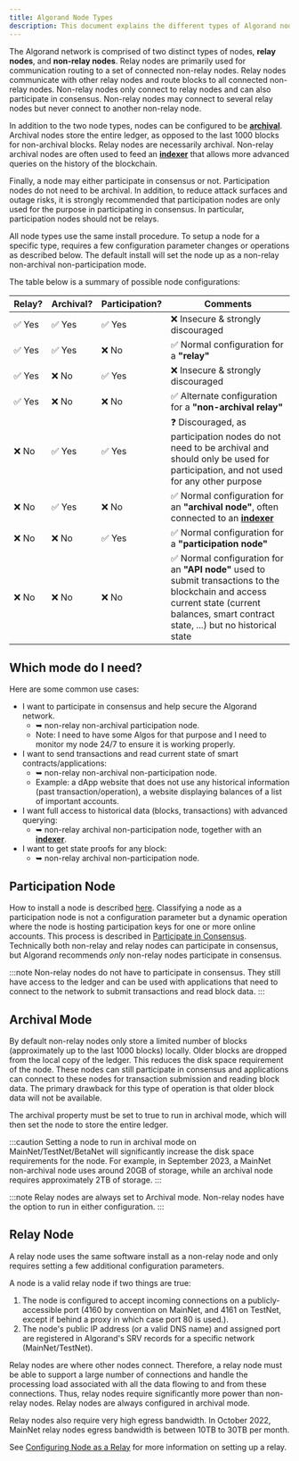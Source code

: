 ```yaml
---
title: Algorand Node Types
description: This document explains the different types of Algorand nodes (relay and non-relay), their configurations (archival and participation modes), and provides guidance on which node type to choose based on specific use cases.
---
```


The Algorand network is comprised of two distinct types of nodes, **relay nodes**, and **non-relay nodes**. Relay nodes are primarily used for communication routing to a set of connected non-relay nodes. Relay nodes communicate with other relay nodes and route blocks to all connected non-relay nodes. Non-relay nodes only connect to relay nodes and can also participate in consensus. Non-relay nodes may connect to several relay nodes but never connect to another non-relay node.

In addition to the two node types, nodes can be configured to be [**archival**](#archival-mode). Archival nodes store the entire ledger, as opposed to the last 1000 blocks for non-archival blocks. Relay nodes are necessarily archival. Non-relay archival nodes are often used to feed an [**indexer**](/nodes/installation/indexer-installation) that allows more advanced queries on the history of the blockchain.

Finally, a node may either participate in consensus or not. Participation nodes do not need to be archival. In addition, to reduce attack surfaces and outage risks, it is strongly recommended that participation nodes are only used for the purpose in participating in consensus. In particular, participation nodes should not be relays.

All node types use the same install procedure. To setup a node for a specific type, requires a few configuration parameter changes or operations as described below. The default install will set the node up as a non-relay non-archival non-participation mode.

The table below is a summary of possible node configurations:

| Relay? | Archival? | Participation? | Comments                                                                                                                                                                                   |
| ------ | --------- | -------------- | ------------------------------------------------------------------------------------------------------------------------------------------------------------------------------------------ |
| ✅ Yes | ✅ Yes    | ✅ Yes         | ❌ Insecure & strongly discouraged                                                                                                                                                         |
| ✅ Yes | ✅ Yes    | ❌ No          | ✅ Normal configuration for a **"relay"**                                                                                                                                                  |
| ✅ Yes | ❌ No     | ✅ Yes         | ❌ Insecure & strongly discouraged                                                                                                                                                         |
| ✅ Yes | ❌ No     | ❌ No          | ✅ Alternate configuration for a **"non-archival relay"**                                                                                                                                  |
| ❌ No  | ✅ Yes    | ✅ Yes         | ❓ Discouraged, as participation nodes do not need to be archival and should only be used for participation, and not used for any other purpose                                            |
| ❌ No  | ✅ Yes    | ❌ No          | ✅ Normal configuration for an **"archival node"**, often connected to an [**indexer**](/nodes/installation/indexer-installation)                                                          |
| ❌ No  | ❌ No     | ✅ Yes         | ✅ Normal configuration for a **"participation node"**                                                                                                                                     |
| ❌ No  | ❌ No     | ❌ No          | ✅ Normal configuration for an **"API node"** used to submit transactions to the blockchain and access current state (current balances, smart contract state, ...) but no historical state |

## Which mode do I need?

Here are some common use cases:

- I want to participate in consensus and help secure the Algorand network.
  - ➥ non-relay non-archival participation node.
  - Note: I need to have some Algos for that purpose and I need to monitor my node 24/7 to ensure it is working properly.
- I want to send transactions and read current state of smart contracts/applications:
  - ➥ non-relay non-archival non-participation node.
  - Example: a dApp website that does not use any historical information (past transaction/operation), a website displaying balances of a list of important accounts.
- I want full access to historical data (blocks, transactions) with advanced querying:
  - ➥ non-relay archival non-participation node, together with an [**indexer**](/nodes/installation/indexer-installation).
- I want to get state proofs for any block:
  - ➥ non-relay archival non-participation node.

## Participation Node

How to install a node is described [here](/nodes/installation/manual-installation). Classifying a node as a participation node is not a configuration parameter but a dynamic operation where the node is hosting participation keys for one or more online accounts. This process is described in [Participate in Consensus](/protocol/overview). Technically both non-relay and relay nodes can participate in consensus, but Algorand recommends _only_ non-relay nodes participate in consensus.

:::note
Non-relay nodes do not have to participate in consensus. They still have access to the ledger and can be used with applications that need to connect to the network to submit transactions and read block data.
:::

## Archival Mode

By default non-relay nodes only store a limited number of blocks (approximately up to the last 1000 blocks) locally. Older blocks are dropped from the local copy of the ledger. This reduces the disk space requirement of the node. These nodes can still participate in consensus and applications can connect to these nodes for transaction submission and reading block data. The primary drawback for this type of operation is that older block data will not be available.

The archival property must be set to true to run in archival mode, which will then set the node to store the entire ledger.

:::caution
Setting a node to run in archival mode on MainNet/TestNet/BetaNet will significantly increase the disk space requirements for the node. For example, in September 2023, a MainNet non-archival node uses around 20GB of storage, while an archival node requires approximately 2TB of storage.
:::

:::note
Relay nodes are always set to Archival mode. Non-relay nodes have the option to run in either configuration.
:::

## Relay Node

A relay node uses the same software install as a non-relay node and only requires setting a few additional configuration parameters.

A node is a valid relay node if two things are true:

1. The node is configured to accept incoming connections on a publicly-accessible port (4160 by convention on MainNet, and 4161 on TestNet, except if behind a proxy in which case port 80 is used.).
2. The node's public IP address (or a valid DNS name) and assigned port are registered in Algorand's SRV records for a specific network (MainNet/TestNet).

Relay nodes are where other nodes connect. Therefore, a relay node must be able to support a large number of connections and handle the processing load associated with all the data flowing to and from these connections. Thus, relay nodes require significantly more power than non-relay nodes. Relay nodes are always configured in archival mode.

Relay nodes also require very high egress bandwidth. In October 2022, MainNet relay nodes egress bandwidth is between 10TB to 30TB per month.

See [Configuring Node as a Relay](/nodes/reference/relay-config) for more information on setting up a relay.

